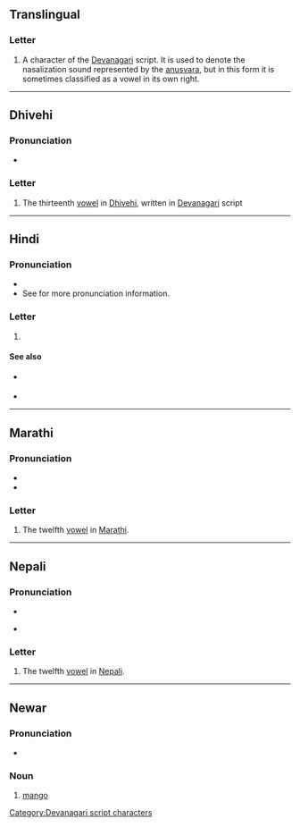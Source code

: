 {{also|अ|अँ|अः|अ-}}
==Translingual==

===Letter===
{{head|mul|letter}}

# A character of the [[Devanagari]] script. It is used to denote the nasalization sound represented by the [[anusvara]], but in this form it is sometimes classified as a vowel in its own right.

----

==Dhivehi==

===Pronunciation===
* {{IPA|dv|/əŋ/|[aŋ]}}

===Letter===
{{head|dv|letter|tr=aṅ}}

# The thirteenth [[vowel]] in [[Dhivehi]], written in [[Devanagari]] script

----

==Hindi==

===Pronunciation===
* {{hi-IPA|अँ}}
* See {{l|hi|ं}} for more pronunciation information.

===Letter===
{{head|hi|letter}}

# {{n-g|the twelfth [[vowel]] in [[Hindi]]}}

====See also====
* {{sense|matra}} {{l|hi|ं}}
* {{list:Devanagari script letters/hi}}

[[Category:Devanagari script characters]]

----

==Marathi==

===Pronunciation===
* {{audio|mr|LL-Q1571 (mar)-नंदिनी रानडे-अं.wav|Audio}}
*{{IPA|mr|/əm/}}

===Letter===
{{head|mr|letter}}

# The twelfth [[vowel]] in [[Marathi]].

----

==Nepali==

===Pronunciation===
* {{ne-IPA}}
* {{q|letter name}} {{ne-IPA|अम}}

===Letter===
{{head|ne|letter}}

# The twelfth [[vowel]] in [[Nepali]].

----

==Newar==

===Pronunciation===
* {{new-IPA}}

===Noun===
{{new-noun}}

# [[mango]]